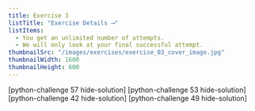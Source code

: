 ```yaml
---
title: Exercise 3
listTitle: "Exercise Details ⟶"
listItems:
  - You get an unlimited number of attempts.
  - We will only look at your final successful attempt.
thumbnailSrc: "/images/exercises/exercise_03_cover_image.jpg"
thumbnailWidth: 1600
thumbnailHeight: 600
---
```


[python-challenge 57 hide-solution]
[python-challenge 53 hide-solution]
[python-challenge 42 hide-solution]
[python-challenge 49 hide-solution]
